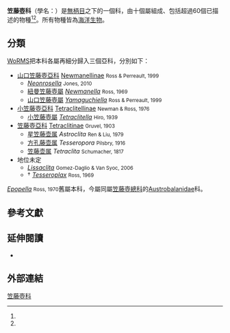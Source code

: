 {{Automatic taxobox
 | image = Pink barnacle (Tetraclita squamosa) (17523219979).jpg
 | image_caption = Pink barnacle, ''Tetraclita squamosa''
 | taxon = Tetraclitidae
 | authority = Gruvel, 1903
}}

'''笠藤壺科'''（學名：{{lang|la|Tetraclitidae}}）是[[無柄目|無柄目]]之下的一個科，由十個屬組成、包括超過60個已描述的物種<ref name=itis/><ref name=gbif/>。所有物種皆為[[海洋生物|海洋生物]]{{r|WoRMS_106065}}。

==分類==
[[WoRMS|WoRMS]]把本科各屬再細分歸入三個亞科，分別如下{{r|WoRMS_106065}}：
* [[山口笠藤壺亞科|山口笠藤壺亞科]] [[Newmanellinae|Newmanellinae]] <small>Ross & Perreault, 1999</small>{{r|TaiBNET}}
** ''[[Neonrosella|Neonrosella]]'' <small>Jones, 2010</small>
** [[紐曼笠藤壺屬|紐曼笠藤壺屬]] ''[[Newmanella|Newmanella]]'' <small>Ross, 1969</small>{{r|TaiBNET}}
** [[山口笠藤壺屬|山口笠藤壺屬]] ''[[Yamaguchiella|Yamaguchiella]]'' <small>Ross & Perreault, 1999</small>{{r|TaiBNET}}
* [[小笠藤壺亞科|小笠藤壺亞科]] [[Tetraclitellinae|Tetraclitellinae]] <small>Newman & Ross, 1976</small>
** [[小笠藤壺屬|小笠藤壺屬]] ''[[Tetraclitella|Tetraclitella]]'' <small>Hiro, 1939</small>{{r|TaiBNET}}
* [[笠藤壺亞科|笠藤壺亞科]] [[Tetraclitinae|Tetraclitinae]] <small>Gruvel, 1903</small>
** [[星笠藤壶属|星笠藤壶属]] ''Astroclita'' <small>Ren & Liu, 1979</small>
** [[方孔藤壶属|方孔藤壶属]] ''Tesseropora'' <small>Pilsbry, 1916</small>
** [[笠藤壶属|笠藤壶属]] ''Tetraclita'' <small>Schumacher, 1817</small>{{r|TaiBNET}}
* 地位未定
** ''[[Lissaclita|Lissaclita]]'' <small>Gomez-Daglio & Van Syoc, 2006</small>
** † ''[[Tesseroplax|Tesseroplax]]'' <small>Ross, 1969</small>

''[[Epopella|Epopella]]'' <small>Ross, 1970</small>舊屬本科，今屬同屬[[笠藤壺總科|笠藤壺總科]]的[[Austrobalanidae|Austrobalanidae]]科{{r|WoRMS_534759}}。

==參考文獻==
{{Reflist|refs=
<ref name=gbif>{{GBIF |id=5112 |title=Tetraclitidae |access-date=2019-12-25 }}</ref>
<ref name=itis>{{ITIS |id=89659 |taxon=Tetraclitidae |access-date=2019-12-25 }}</ref>
<ref name="TaiBNET">{{cite web
 |url=https://taibnet.sinica.edu.tw/chi/taibnet_species_list.php?D2=family&D3=equal&T1=Tetraclitidae&T1_new_value=false&query=Y&fr=y&sy=n
 |title=『科名』 是 『Tetraclitidae』 的資料 13 筆
 |work=[[臺灣物種名錄|臺灣物種名錄]]（[[TaiBNET|TaiBNET]]）
 |access-date=2020-08-05
 |language=zh-hant
 |archive-date=2016-04-05
 |archive-url=https://web.archive.org/web/20160405032001/http://taibnet.sinica.edu.tw/chi/taibnet_species_list.php?D2=family&D3=equal&T1=Tetraclitidae&T1_new_value=false&query=Y&fr=y&sy=n
 |dead-url=no
 }}</ref>
<ref name="WoRMS_106065">{{WoRMS |id=106065
 |title=Tetraclitidae Gruvel, 1903
 |last1=Chan |first1=Benny K.K. |authorlink1=陳國勤
 |last2=Cuvelier |first2=Daphne
 |last3=Southward|first3=Alan
 |date=2010-10-22|access-date=2020-08-05 }}</ref>
<ref name="WoRMS_534759">{{WoRMS |id=534759
 |title=''Epopella'' Ross, 1970
 |last1=Chan |first1=Benny K.K. |authorlink1=陳國勤
 |last2=Decock |first2=Wim
 |date=2010-10-22 |access-date=2020-11-20 }}</ref>
}}

==延伸閱讀==
{{refbegin}}
* {{Cite journal
 | url = https://onlinelibrary.wiley.com/doi/abs/10.1111/j.1463-6395.1992.tb01100.x
 | last1 = Newman | first1 = William A. | year = 1992
 | title = Origin of Maxillopoda
 | journal = ''[[Acta_Zoologica|Acta Zoologica]]'' | issn = 1463-6395
 | volume = 73| issue = 5| pages = 319–322
 | date = 1992-12 | access-date = 2020-11-20
 | doi = 10.1111/j.1463-6395.1992.tb01100.x | language = en
}}
{{refend}}

==外部連結==
{{commonscat|Tetraclitidae}}
{{Taxonbar|from=Q6570146}}
[[Category:笠藤壺科|]]
{{arthropod-stub}}